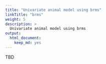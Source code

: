 ```yaml
---
title: "Univariate animal model using brms"
linkTitle: "brms"
weight: 5
description: >
  Univariate animal model using brms
output: 
  html_document: 
    keep_md: yes
---
```



TBD
